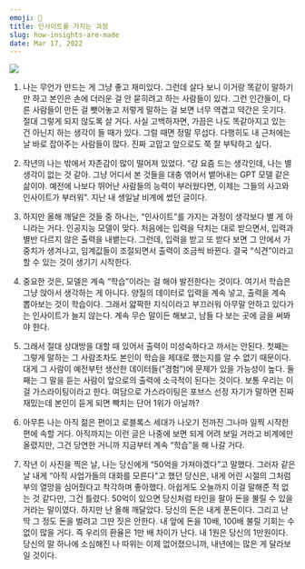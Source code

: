 ```yaml
---
emoji: 🫥
title: 인사이트를 가지는 과정
slug: how-insights-are-made
date: Mar 17, 2022
---
```


![](https://images.velog.io/images/junhoyeo/post/f37f71bd-1690-4065-8bb8-930dd81702b3/275882440_164193245961185_238153837762511280_n.jpg)

1. 나는 무언가 만드는 게 그냥 좋고 재미있다. 그런데 살다 보니 이거랑 똑같이 말하기만 하고 본인은 손에 더러운 걸 안 묻히려고 하는 사람들이 있다. 그런 인간들이, 다른 사람들이 만든 걸 뺏어놓고 저렇게 말하는 걸 보면 너무 역겹고 약간은 웃기다. 절대 그렇게 되지 않도록 살 거다. 사실 고백하자면, 가끔은 나도 똑같아지고 있는 건 아닌지 하는 생각이 들 때가 있다. 그럴 때면 정말 무섭다. 다행히도 내 근처에는 날 바로 잡아주는 사람들이 많다. 진짜 고맙고 앞으로도 쭉 잘 부탁하고 싶다.

2. 작년의 나는 밖에서 자존감이 많이 떨어져 있었다. “걍 요즘 드는 생각인데, 나는 별 생각이 없는 것 같아. 그냥 어디서 본 것들을 대충 엮어서 뱉어내는 GPT 모델 같은 삶이야. 예전에 나보다 뛰어난 사람들의 능력이 부러웠다면, 이제는 그들의 사고와 인사이트가 부러워". 지난 내 생일날 비계에 썼던 글이다.

3. 하지만 올해 깨달은 것들 중 하나는, “인사이트”를 가지는 과정이 생각보다 별 게 아니라는 거다. 인공지능 모델이 맞다. 처음에는 입력을 닥치는 대로 받으면서, 입력과 별반 다르지 않은 출력을 내뱉는다. 그런데, 입력을 받고 또 받다 보면 그 안에서 가중치가 생겨나고, 임계값들이 조절되면서 출력이 조금씩 바뀐다. 결국 “식견”이라고 할 수 있는 것이 생기기 시작한다.

4. 중요한 것은, 모델은 계속 “학습”이라는 걸 해야 발전한다는 것이다. 여기서 학습은 그냥 앉아서 생각하는 게 아니다. 양질의 데이터로 입력을 계속 넣고, 출력을 계속 뽑아보는 것이 학습이다. 그래서 얇팍한 지식이라고 부끄러워 아무말 안하고 있다가는 인사이트가 늘지 않는다. 계속 무슨 말이든 해보고, 남들 다 보는 곳에 글을 써봐야 한다.

5. 그래서 절대 상대방을 대할 때 있어서 출력이 미성숙하다고 까서는 안된다. 첫째는 그렇게 말하는 그 사람조차도 본인이 학습을 제대로 했는지를 알 수 없기 때문이다. 대게 그 사람이 예전부턴 생산한 데이터들(”경험”)에 문제가 있을 가능성이 높다. 둘째는 그 말을 듣는 사람이 앞으로의 출력에 소극적이 된다는 것이다. 보통 우리는 이걸 가스라이팅이라고 한다. 여담으로 가스라이팅은 포브스 선정 자기가 말하면 진짜 재밌는데 본인이 듣게 되면 빡치는 단어 1위가 아닐까?

6. 아무튼 나는 아직 젊은 편이고 로블록스 세대가 나오기 전까진 그나마 일찍 시작한 편에 속할 거다. 아직까지는 이런 글은 나중에 보면 되게 어려 보일 거라고 비계에만 올렸지만, 그건 당연한 거니까 지금부터 계속 “학습”을 해 나갈 거다.

7. 작년 이 사진을 찍은 날, 나는 당신에게 “50억을 가져야겠다”고 말했다. 그러자 같은 날 내게 “아직 사업가들의 대화를 모른다"고 했던 당신은, 내게 어린 시절의 그처럼 부의 열망을 심어줬다고 착각하며 좋아했다. 아쉽게도 오늘까지 이걸 말해준 적 없는 것 같다만, 그건 틀렸다. 50억이 있으면 당신처럼 타인을 팔아 돈을 불릴 수 있을 거라는 말이였다. 하지만 난 올해 깨달았다. 당신의 돈은 내게 푼돈이다. 그리고 난 딱 그 정도 돈을 벌려고 그딴 짓은 안한다. 내 앞에 돈을 10배, 100배 불릴 기회는 수없이 많을 거다. 즉 우리의 환율은 1만 배 차이가 난다. 내 1원은 당신의 1만원이다. 당신의 말 하나에 소심해진 나 따위는 이제 없어졌으니까, 내년에는 많은 게 달라보일 것이다.

